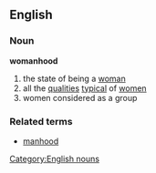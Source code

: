 ==English==
===Noun===
'''womanhood'''
#the state of being a [[woman]]
#all the [[qualities]] [[typical]] of [[women]]
#women considered as a group
===Related terms===
*[[manhood]]
[[Category:English nouns]]